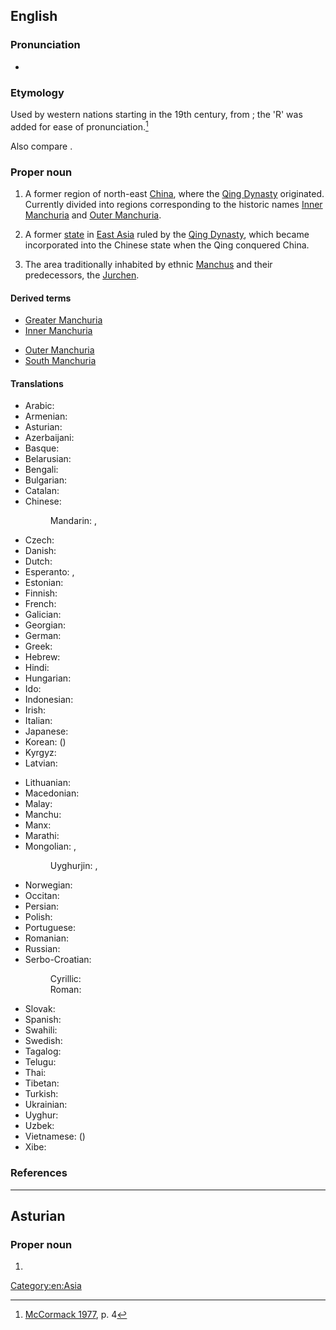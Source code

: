 {{also|Manchúria}}
==English==
{{wikipedia}}

===Pronunciation===
* {{IPA|/mænˈt͡ʃʊəɹiə/|lang=en}}

===Etymology===
Used by western nations starting in the 19th century, from {{affix|en|Manchu|-ia}}; the 'R' was added for ease of pronunciation.<ref>[https://books.google.com/books?id=GoSrAAAAIAAJ&pg=PA4#v=onepage&q&f=false McCormack 1977], p. 4</ref>

Also compare {{cog|fr|Mandchourie}}.

===Proper noun===
{{en-proper noun}}

# {{lb|en|historical}} A former region of north-east [[China]], where the [[Qing Dynasty]] originated. Currently divided into regions corresponding to the historic names [[Inner Manchuria]] and [[Outer Manchuria]].
# {{lb|en|historical}} A former [[state]] in [[East Asia]] ruled by the [[Qing Dynasty]], which became incorporated into the Chinese state when the Qing conquered China.
# The area traditionally inhabited by ethnic [[Manchu]]s and their predecessors, the [[Jurchen]].

====Derived terms====
{{der-top}}
* [[Greater Manchuria]]
* [[Inner Manchuria]]
{{der-mid}}
* [[Outer Manchuria]]
* [[South Manchuria]]
{{der-bottom}}

====Translations====
{{trans-top|Manchuria}}
* Arabic: {{t|ar|مَنْشُورِيَا|f}}
* Armenian: {{t|hy|Մանջուրիա}}
* Asturian: {{t|ast|Manchuria|f}}
* Azerbaijani: {{t|az|Mancuriya}}
* Basque: {{t|eu|Mantxuria}}
* Belarusian: {{t|be|Маньчжу́рыя|f}}
* Bengali: {{t|bn|মাঞ্চুরিয়া}}
* Bulgarian: {{t|bg|Манджу́рия|f}}
* Catalan: {{t|ca|Manxúria|f}}
* Chinese:
*: Mandarin: {{t+|cmn|滿洲}}, {{t+|cmn|满洲|tr=Mǎnzhōu}}
* Czech: {{t|cs|Mandžusko|n}}
* Danish: {{t|da|Manchuriet|n}}
* Dutch: {{t|nl|Mantsjoerije}}
* Esperanto: {{t|eo|Manĉurio}}, {{t|eo|Manĉurujo}}
* Estonian: {{t|et|Mandžuuria}}
* Finnish: {{t+|fi|Mantšuria}}
* French: {{t+|fr|Mandchourie}}
* Galician: {{t|gl|Manchuria|f}}
* Georgian: {{t|ka|მანჯურია}}
* German: {{t|de|Mandschurei|n}}
* Greek: {{t|el|Μαντζουρία|f}}
* Hebrew: {{t|he|מנצ׳וריה|f|tr=manchuriya}}
* Hindi: {{t|hi|मंचूरिया}}
* Hungarian: {{t+|hu|Mandzsúria}}
* Ido: {{t+|io|Mandjuria}}
* Indonesian: {{t|id|Manchuria}}
* Irish: {{t|ga|Manchúir|f|alt=an Mhanchúir}}
* Italian: {{t+|it|Manciuria|f}}
* Japanese: {{t+|ja|満州|tr=まんしゅう, Manshū}}
* Korean: {{t|ko|^만주}} ({{t+|ko|滿洲}})
* Kyrgyz: {{t|ky|Манжурия}}
* Latvian: {{t|lv|Mandžūrija|f}}
{{trans-mid}}
* Lithuanian: {{t|lt|Mandžiūrija|f}}
* Macedonian: {{t|mk|Манџурија|f}}
* Malay: {{t|ms|Manchuria}}
* Manchu: {{t|mnc|ᠮᠠᠨᠵᡠ|tr=manju|sc=Mong}}
* Manx: {{t|gv|Mançhoor|f|alt=Yn Vançhoor}}
* Marathi: {{t|mr|मांचुरिया|sc=Deva}}
* Mongolian: {{t|mn|Манжуур|sc=Cyrl}}, {{t|mn|Манж|sc=Cyrl}}
*: Uyghurjin: {{t|mn|ᠮᠠᠨᠵᠤᠤᠷ}}, {{t|mn|ᠮᠠᠨᠵᠤ}}
* Norwegian: {{t|no|Mandsjuria}}
* Occitan: {{t|oc|Manchoria|f}}
* Persian: {{t+|fa|منچوری|tr=mančuri}}
* Polish: {{t+|pl|Mandżuria|f}}
* Portuguese: {{t+|pt|Manchúria|f}}
* Romanian: {{t|ro|Manciuria|f}}
* Russian: {{t+|ru|Маньчжу́рия|f}}
* Serbo-Croatian:
*: Cyrillic: {{t|sh|Ма̀нџӯрија|f}}
*: Roman: {{t+|sh|Màndžūrija|f}}
* Slovak: {{t|sk|Mandžusko|n}}
* Spanish: {{t|es|Manchuria|f}}
* Swahili: {{t|sw|Manchuria}}
* Swedish: {{t+|sv|Manchuriet}}
* Tagalog: {{t|tl|Manchuria}}
* Telugu: {{t|te|మంచూరియా|sc=Telu}}
* Thai: {{t|th|แมนจูเรีย}}
* Tibetan: {{t-needed|bo}}
* Turkish: {{t|tr|Mançurya}}
* Ukrainian: {{t|uk|Маньчжу́рія|f}}
* Uyghur: {{t|ug|مانجۇرىيە}}
* Uzbek: {{t|uz|Manjuriya}}
* Vietnamese: {{t+|vi|Mãn Châu}} ({{t|vi|滿洲}})
* Xibe: {{t-needed|sjo}}
{{trans-bottom}}

===References===
<references/>

[[Category:en:Asia]]

----

==Asturian==

===Proper noun===
{{ast-proper noun|f}}

# {{l|en|Manchuria}}